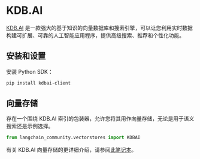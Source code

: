 # KDB.AI

[KDB.AI](https://kdb.ai) 是一款强大的基于知识的向量数据库和搜索引擎，可以让您利用实时数据构建可扩展、可靠的人工智能应用程序，提供高级搜索、推荐和个性化功能。

## 安装和设置

安装 Python SDK：

```bash
pip install kdbai-client
```

## 向量存储

存在一个围绕 KDB.AI 索引的包装器，允许您将其用作向量存储，无论是用于语义搜索还是示例选择。

```python
from langchain_community.vectorstores import KDBAI
```

有关 KDB.AI 向量存储的更详细介绍，请参阅[此笔记本](/docs/integrations/vectorstores/kdbai)。